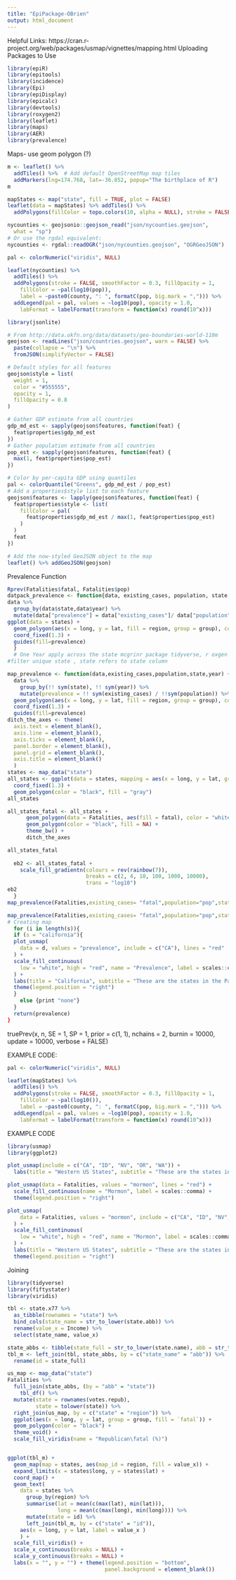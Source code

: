 ```yaml
---
title: "EpiPackage-OBrien"
output: html_document
---
```

Helpful Links:
https://cran.r-project.org/web/packages/usmap/vignettes/mapping.html
Uploading Packages to Use
```r
library(epiR)
library(epitools)
library(incidence)
library(Epi)
library(epiDisplay)
library(epicalc)
library(devtools)
library(roxygen2)
library(leaflet)
library(maps)
library(AER)
library(prevalence)
```

Maps- use geom polygon (?) 
```r
m <- leaflet() %>%
  addTiles() %>%  # Add default OpenStreetMap map tiles
  addMarkers(lng=174.768, lat=-36.852, popup="The birthplace of R")
m

mapStates <- map("state", fill = TRUE, plot = FALSE)
leaflet(data = mapStates) %>% addTiles() %>%
  addPolygons(fillColor = topo.colors(10, alpha = NULL), stroke = FALSE)

```

```r
nycounties <- geojsonio::geojson_read("json/nycounties.geojson",
  what = "sp")
# Or use the rgdal equivalent:
nycounties <- rgdal::readOGR("json/nycounties.geojson", "OGRGeoJSON")

pal <- colorNumeric("viridis", NULL)

leaflet(nycounties) %>%
  addTiles() %>%
  addPolygons(stroke = FALSE, smoothFactor = 0.3, fillOpacity = 1,
    fillColor = ~pal(log10(pop)),
    label = ~paste0(county, ": ", formatC(pop, big.mark = ","))) %>%
  addLegend(pal = pal, values = ~log10(pop), opacity = 1.0,
    labFormat = labelFormat(transform = function(x) round(10^x)))
```

```r
library(jsonlite)

# From http://data.okfn.org/data/datasets/geo-boundaries-world-110m
geojson <- readLines("json/countries.geojson", warn = FALSE) %>%
  paste(collapse = "\n") %>%
  fromJSON(simplifyVector = FALSE)

# Default styles for all features
geojson$style = list(
  weight = 1,
  color = "#555555",
  opacity = 1,
  fillOpacity = 0.8
)

# Gather GDP estimate from all countries
gdp_md_est <- sapply(geojson$features, function(feat) {
  feat$properties$gdp_md_est
})
# Gather population estimate from all countries
pop_est <- sapply(geojson$features, function(feat) {
  max(1, feat$properties$pop_est)
})

# Color by per-capita GDP using quantiles
pal <- colorQuantile("Greens", gdp_md_est / pop_est)
# Add a properties$style list to each feature
geojson$features <- lapply(geojson$features, function(feat) {
  feat$properties$style <- list(
    fillColor = pal(
      feat$properties$gdp_md_est / max(1, feat$properties$pop_est)
    )
  )
  feat
})

# Add the now-styled GeoJSON object to the map
leaflet() %>% addGeoJSON(geojson)
```

Prevalence Function 
```r
Rprev(Fatalities$fatal, Fatalities$pop)
datpack_prevalence <- function{data, existing_cases, population, state, time}{
data %>%
  group_by(data$state,data$year) %>%
  mutate(data["prevalence"] = data["existing_cases"]/ data["population"]) %>%
ggplot(data = states) + 
  geom_polygon(aes(x = long, y = lat, fill = region, group = group), color = "white") + 
  coord_fixed(1.3) +
  guides(fill=prevalence) 
  }
  # One Year apply across the state mcgrinr package tidyverse, r oxgen explaining argument merge and join and  preprocessing function 
#filter unique state , state refers to state column 

map_prevalence <- function(data,existing_cases,population,state,year) {
  data %>%
    group_by(!! sym(state), !! sym(year)) %>%
    mutate(prevalence = !! sym(existing_cases) / !!sym(population)) %>%
  geom_polygon(aes(x = long, y = lat, fill = region, group = group), color = "white") + 
  coord_fixed(1.3) +
  guides(fill=prevalence) 
ditch_the_axes <- theme(
  axis.text = element_blank(),
  axis.line = element_blank(),
  axis.ticks = element_blank(),
  panel.border = element_blank(),
  panel.grid = element_blank(),
  axis.title = element_blank()
  )
states <- map_data("state")
all_states <- ggplot(data = states, mapping = aes(x = long, y = lat, group = group)) + 
  coord_fixed(1.3) + 
  geom_polygon(color = "black", fill = "gray")
all_states

all_states_fatal <- all_states + 
      geom_polygon(data = Fatalities, aes(fill = fatal), color = "white") +
      geom_polygon(color = "black", fill = NA) +
      theme_bw() +
      ditch_the_axes

all_states_fatal
  
  eb2 <- all_states_fatal + 
    scale_fill_gradientn(colours = rev(rainbow(7)),
                         breaks = c(2, 4, 10, 100, 1000, 10000),
                         trans = "log10")
eb2
  }
map_prevalence(Fatalities,existing_cases= "fatal",population="pop",state="al",year="1982")

map_prevalence(Fatalities,existing_cases= "fatal",population="pop",state="state",year="year")
# Creating map 
  for (i in length(s)){
  if (s = "california"){
  plot_usmap(
    data = d, values = "prevalence", include = c("CA"), lines = "red"
  ) + 
  scale_fill_continuous(
    low = "white", high = "red", name = "Prevalence", label = scales::comma
  ) + 
  labs(title = "California", subtitle = "These are the states in the Pacific Timezone.") +
  theme(legend.position = "right")
  }
    else {print "none"}
  }
  return(prevalence)
}
```
truePrev(x, n, SE = 1, SP = 1, prior = c(1, 1),
nchains = 2, burnin = 10000, update = 10000,
verbose = FALSE)


EXAMPLE CODE:
```r
pal <- colorNumeric("viridis", NULL)

leaflet(mapStates) %>%
  addTiles() %>%
  addPolygons(stroke = FALSE, smoothFactor = 0.3, fillOpacity = 1,
    fillColor = ~pal(log10()),
    label = ~paste0(county, ": ", formatC(pop, big.mark = ","))) %>%
  addLegend(pal = pal, values = ~log10(pop), opacity = 1.0,
    labFormat = labelFormat(transform = function(x) round(10^x)))
```

EXAMPLE CODE
```r
library(usmap)
library(ggplot2)

plot_usmap(include = c("CA", "ID", "NV", "OR", "WA")) +
  labs(title = "Western US States", subtitle = "These are the states in the Pacific Timezone.")

plot_usmap(data = Fatalities, values = "mormon", lines = "red") + 
  scale_fill_continuous(name = "Mormon", label = scales::comma) + 
  theme(legend.position = "right")

plot_usmap(
    data = Fatalities, values = "mormon", include = c("CA", "ID", "NV", "OR", "WA"), lines = "red"
  ) + 
  scale_fill_continuous(
    low = "white", high = "red", name = "Mormon", label = scales::comma
  ) + 
  labs(title = "Western US States", subtitle = "These are the states in the Pacific Timezone.") +
  theme(legend.position = "right")
```

Joining
```r
library(tidyverse)
library(fiftystater)
library(viridis)

tbl <- state.x77 %>%
  as_tibble(rownames = "state") %>%
  bind_cols(state_name = str_to_lower(state.abb)) %>%
  rename(value_x = Income) %>%
  select(state_name, value_x)

state_abbs <- tibble(state_full = str_to_lower(state.name), abb = str_to_lower(state.abb))
tbl_m <- left_join(tbl, state_abbs, by = c("state_name" = "abb")) %>%
  rename(id = state_full)

us_map <- map_data("state")
Fatalities %>%
  full_join(state_abbs, (by = "abb" = "state"))
    tbl_df() %>%
  mutate(state = rownames(votes.repub),
         state = tolower(state)) %>%
  right_join(us_map, by = c("state" = "region")) %>%
  ggplot(aes(x = long, y = lat, group = group, fill = `fatal`)) +
  geom_polygon(color = "black") + 
  theme_void() + 
  scale_fill_viridis(name = "Republican\fatal (%)")


ggplot(tbl_m) +
  geom_map(map = states, aes(map_id = region, fill = value_x)) + 
  expand_limits(x = states$long, y = states$lat) +
  coord_map() +
  geom_text(
    data = states %>%
      group_by(region) %>%
      summarise(lat = mean(c(max(lat), min(lat))),
                long = mean(c(max(long), min(long)))) %>%
      mutate(state = id) %>%
      left_join(tbl_m, by = c("state" = "id")),
    aes(x = long, y = lat, label = value_x )
    ) +
  scale_fill_viridis() +
  scale_x_continuous(breaks = NULL) +
  scale_y_continuous(breaks = NULL) +
  labs(x = "", y = "") + theme(legend.position = "bottom", 
                               panel.background = element_blank())
```